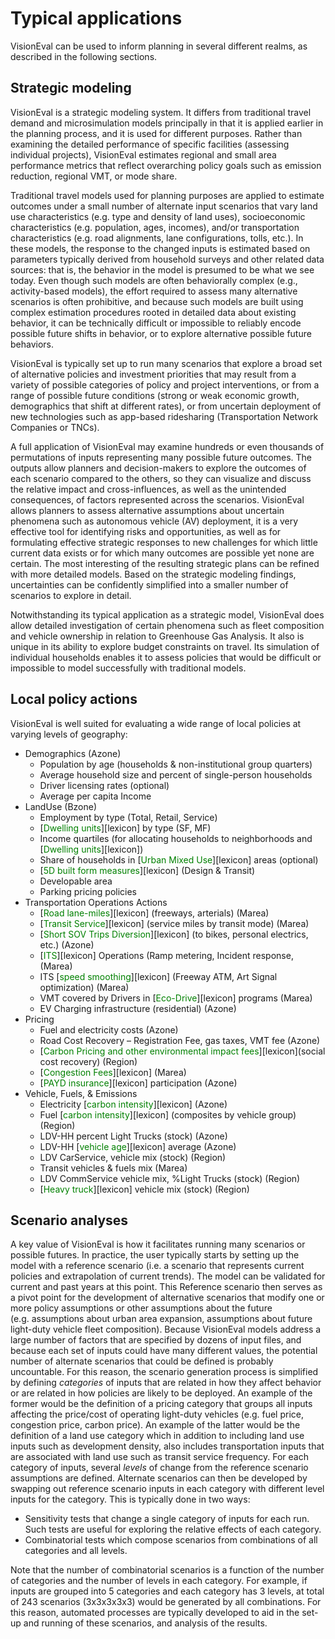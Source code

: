 # Typical applications

VisionEval can be used to inform planning in several different realms, as described in the following sections. 

## Strategic modeling

VisionEval is a strategic modeling system. It differs from traditional travel demand and microsimulation models principally in that it is applied earlier in the planning process, and it is used for different purposes. Rather than examining the detailed performance of specific facilities (assessing individual projects), VisionEval estimates regional and small area performance metrics that reflect overarching policy goals such as emission reduction, regional VMT, or mode share. 

Traditional travel models used for planning purposes are applied to estimate outcomes under a small number of alternate input scenarios that vary land use characteristics (e.g. type and density of land uses), socioeconomic characteristics (e.g. population, ages, incomes), and/or transportation characteristics (e.g. road alignments, lane configurations, tolls, etc.). In these models, the response to the changed inputs is estimated based on parameters typically derived from household surveys and other related data sources: that is, the behavior in the model is presumed to be what we see today. Even though such models are often behaviorally complex (e.g., activity-based models), the effort required to assess many alternative scenarios is often prohibitive, and because such models are built using complex estimation procedures rooted in detailed data about existing behavior, it can be technically difficult or impossible to reliably encode possible future shifts in behavior, or to explore alternative possible future behaviors.

VisionEval is typically set up to run many scenarios that explore a broad set of alternative policies and investment priorities that may result from a variety of possible categories of policy and project interventions, or from a range of possible future conditions (strong or weak economic growth, demographics that shift at different rates), or from uncertain deployment of new technologies such as app-based ridesharing (Transportation Network Companies or TNCs).

A full application of VisionEval may examine hundreds or even thousands of permutations of inputs representing many possible future outcomes. The outputs allow planners and decision-makers to explore the outcomes of each scenario compared to the others, so they can visualize and discuss the relative impact and cross-influences, as well as the unintended consequences, of factors represented across the scenarios. VisionEval allows planners to assess alternative assumptions about uncertain phenomena such as autonomous vehicle (AV) deployment, it is a very effective tool for identifying risks and opportunities, as well as for formulating effective strategic responses to new challenges for which little current data exists or for which many outcomes are possible yet none are certain. The most interesting of the resulting strategic plans can be refined with more detailed models. Based on the strategic modeling findings, uncertainties can be confidently simplified into a smaller number of scenarios to explore in detail.

Notwithstanding its typical application as a strategic model, VisionEval does allow detailed investigation of certain phenomena such as fleet composition and vehicle ownership in relation to Greenhouse Gas Analysis. It also is unique in its ability to explore budget constraints on travel. Its simulation of individual households enables it to assess policies that would be difficult or impossible to model successfully with traditional models. 

## Local policy actions

VisionEval is well suited for evaluating a wide range of local policies at varying levels of geography: 

+ Demographics (Azone)
    + Population by age (households & non-institutional group quarters)
    + Average household size and percent of single-person households
    + Driver licensing rates (optional)
    + Average per capita Income

+ LandUse (Bzone)
    + Employment by type (Total, Retail, Service)
    + [<span style="color:green">Dwelling units</span>][lexicon] by type (SF, MF)
    + Income quartiles (for allocating households to neighborhoods and [<span style="color:green">Dwelling units</span>][lexicon])
    + Share of households in [<span style="color:green">Urban Mixed Use</span>][lexicon] areas (optional)
    + [<span style="color:green">5D built form measures</span>][lexicon] (Design & Transit)
    + Developable area
    + Parking pricing policies

+ Transportation Operations Actions
    + [<span style="color:green">Road lane-miles</span>][lexicon] (freeways, arterials) (Marea)
    + [<span style="color:green">Transit Service</span>][lexicon] (service miles by transit mode) (Marea)
    + [<span style="color:green">Short SOV Trips Diversion</span>][lexicon] (to bikes, personal electrics, etc.) (Azone)
    + [<span style="color:green">ITS</span>][lexicon] Operations (Ramp metering, Incident response, (Marea)
    + ITS [<span style="color:green">speed smoothing</span>][lexicon] (Freeway ATM, Art Signal optimization) (Marea)
    + VMT covered by Drivers in [<span style="color:green">Eco-Drive</span>][lexicon] programs (Marea)
    + EV Charging infrastructure (residential) (Azone)

+ Pricing
    + Fuel and electricity costs (Azone)
    + Road Cost Recovery – Registration Fee, gas taxes, VMT fee (Azone)
    + [<span style="color:green">Carbon Pricing and other environmental impact fees</span>][lexicon](social cost recovery) (Region)
    + [<span style="color:green">Congestion Fees</span>][lexicon] (Marea)
    + [<span style="color:green">PAYD insurance</span>][lexicon] participation (Azone)

+ Vehicle, Fuels, & Emissions
    + Electricity [<span style="color:green">carbon intensity</span>][lexicon] (Azone)
    + Fuel [<span style="color:green">carbon intensity</span>][lexicon] (composites by vehicle group) (Region)
    + LDV-HH percent Light Trucks (stock) (Azone)
    + LDV-HH [<span style="color:green">vehicle age</span>][lexicon] average (Azone)
    + LDV CarService, vehicle mix (stock) (Region)
    + Transit vehicles & fuels mix (Marea)
    + LDV CommService vehicle mix, %Light Trucks (stock) (Region)
    + [<span style="color:green">Heavy truck</span>][lexicon] vehicle mix (stock) (Region)

## Scenario analyses

A key value of VisionEval is how it facilitates running many scenarios or possible futures.  In practice, the user typically starts by setting up the model with a reference scenario (i.e. a scenario that represents current policies and extrapolation of current trends). The model can be validated for current and past years at this point. This Reference scenario then serves as a pivot point for the development of alternative scenarios that modify one or more policy assumptions or other assumptions about the future (e.g. assumptions about urban area expansion, assumptions about future light-duty vehicle fleet composition). Because VisionEval models address a large number of factors that are specified by dozens of input files, and because each set of inputs could have many different values, the potential number of alternate scenarios that could be defined is probably uncountable. For this reason, the scenario generation process is simplified by defining _categories_ of inputs that are related in how they affect behavior or are related in how policies are likely to be deployed. An example of the former would be the definition of a pricing category that groups all inputs affecting the price/cost of operating light-duty vehicles (e.g. fuel price, congestion price, carbon price). An example of the latter would be the definition of a land use category which in addition to including land use inputs such as development density, also includes transportation inputs that are associated with land use such as transit service frequency. For each category of inputs, several _levels_ of change from the reference scenario assumptions are defined. Alternate scenarios can then be developed by swapping out reference scenario inputs in each category with different level inputs for the category. This is typically done in two ways:

+ Sensitivity tests that change a single category of inputs for each run. Such tests are useful for exploring the relative effects of each category.
+ Combinatorial tests which compose scenarios from combinations of all categories and all levels. 

Note that the number of combinatorial scenarios is a function of the number of categories and the number of levels in each category. For example, if inputs are grouped into 5 categories and each category has 3 levels, at total of 243 scenarios (3x3x3x3x3) would be generated by all combinations. For this reason, automated processes are typically developed to aid in the set-up and running of these scenarios, and analysis of the results. 
